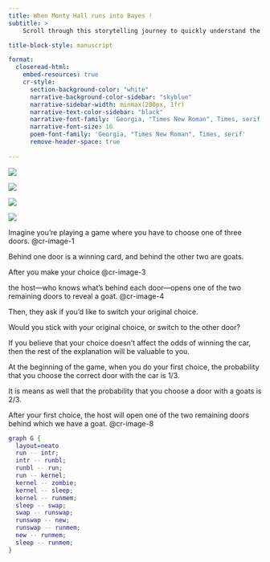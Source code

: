 ```yaml
---
title: When Monty Hall runs into Bayes !
subtitle: >
    Scroll through this storytelling journey to quickly understand the Monty Hall problem and make link     with Bayes's theorem.

title-block-style: manuscript

format: 
  closeread-html:
    embed-resources: true
    cr-style:
      section-background-color: "white"
      narrative-background-color-sidebar: "skyblue"
      narrative-sidebar-width: minmax(200px, 1fr)
      narrative-text-color-sidebar: "black"
      narrative-font-family: 'Georgia, "Times New Roman", Times, serif'
      narrative-font-size: 16
      poem-font-family: 'Georgia, "Times New Roman", Times, serif'
      remove-header-space: true
      
---
```


:::: cr-section

:::{#cr-image-1}
![](/images/image_1.png)
:::

:::{#cr-image-2}
![](/images/image_2.png)
:::

:::{#cr-image-3}
![](/images/image_3.png)
:::


:::{#cr-image-4}
![](/images/image_4.png)
:::

Imagine you're playing a game where you have to choose one of three doors. @cr-image-1

Behind one door is a winning card, and behind the other two are goats. 

After you make your choice @cr-image-3

the host—who knows what’s behind each door—opens one of the two remaining doors to reveal a goat. @cr-image-4

Then, they ask if you’d like to switch your original choice.

Would you stick with your original choice, or switch to the other door?


If you believe that your choice doesn't affect the odds of winning the car, then the rest of the explanation will be valuable to you.


At the beginning of the game, when you do your first choice, the probability that you choose the correct door with the car is 1/3.


It is means as well that the probability that you choose a door with a goats is 2/3.

After your first choice, the host will open one of the two remaining doors behind which we have a goat. @cr-image-8


::: {#cr-image-8}
```dot
graph G {
  layout=neato
  run -- intr;
  intr -- runbl;
  runbl -- run;
  run -- kernel;
  kernel -- zombie;
  kernel -- sleep;
  kernel -- runmem;
  sleep -- swap;
  swap -- runswap;
  runswap -- new;
  runswap -- runmem;
  new -- runmem;
  sleep -- runmem;
}
```
:::













::::

